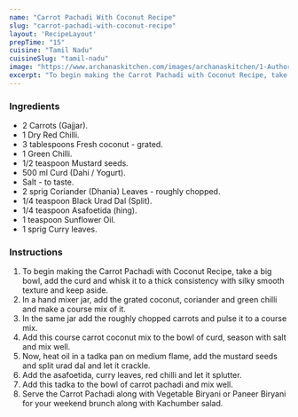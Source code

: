 ---
name: "Carrot Pachadi With Coconut Recipe"
slug: "carrot-pachadi-with-coconut-recipe"
layout: 'RecipeLayout'
prepTime: "15"
cuisine: "Tamil Nadu"
cuisineSlug: "tamil-nadu"
image: "https://www.archanaskitchen.com/images/archanaskitchen/1-Author/nithya.anantham/Carrot_Pachadi_with_Coconut_Recipe.jpg"
excerpt: "To begin making the Carrot Pachadi with Coconut Recipe, take a big bowl, add the curd and whisk it to a thick consistency with silky smooth texture and keep aside"
---

### Ingredients

- 2 Carrots (Gajjar).
- 1 Dry Red Chilli.
- 3 tablespoons Fresh coconut - grated.
- 1 Green Chilli.
- 1/2 teaspoon Mustard seeds.
- 500 ml Curd (Dahi / Yogurt).
- Salt - to taste.
- 2 sprig Coriander (Dhania) Leaves - roughly chopped.
- 1/4 teaspoon Black Urad Dal (Split).
- 1/4 teaspoon Asafoetida (hing).
- 1 teaspoon Sunflower Oil.
- 1 sprig Curry leaves.

### Instructions

1. To begin making the Carrot Pachadi with Coconut Recipe, take a big bowl, add the curd and whisk it to a thick consistency with silky smooth texture and keep aside.
1. In a hand mixer jar, add the grated coconut, coriander and green chilli and make a course mix of it.
1. In the same jar add the roughly chopped carrots and pulse it to a course mix.
1. Add this course carrot coconut mix to the bowl of curd, season with salt and mix well.
1. Now, heat oil in a tadka pan on medium flame, add the mustard seeds and split urad dal and let it crackle.
1. Add the asafoetida, curry leaves, red chilli and let it splutter.
1. Add this tadka to the bowl of carrot pachadi and mix well.
1. Serve the Carrot Pachadi along with Vegetable Biryani or Paneer Biryani for your weekend brunch along with Kachumber salad.
